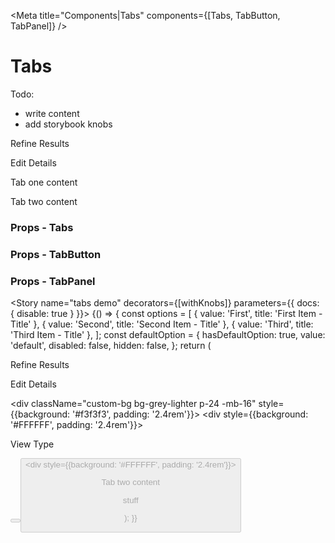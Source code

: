 

<Meta title="Components|Tabs" components={[Tabs, TabButton, TabPanel]} />

# Tabs

Todo:
  * write content
  * add storybook knobs


<Preview>
  <Story name="tabs">
    <Tabs startingTab="refine-results-1" bordered>
      <TabButton name="refine-results-1"><p>Refine Results</p></TabButton>
      <TabButton name="edit-details-1"><p>Edit Details</p></TabButton>
      <TabPanel name="refine-results-1">
        <div className="bg-off-white p-16">
          <p>Tab one content</p>
        </div>
      </TabPanel>
      <TabPanel name="edit-details-1">
        <div className="bg-off-white p-16">
          <p>Tab two content</p>
        </div>
      </TabPanel>
    </Tabs>
  </Story>
</Preview>

### Props - Tabs
<Props of={Tabs} />

### Props - TabButton
<Props of={TabButton} />

### Props - TabPanel
<Props of={TabPanel} />

<Story name="tabs demo" decorators={[withKnobs]} parameters={{ docs: { disable: true } }}>
  {() => {
    const options = [
      { value: 'First', title: 'First Item - Title' },
      { value: 'Second', title: 'Second Item - Title' },
      { value: 'Third', title: 'Third Item - Title' },
    ];
    const defaultOption = {
      hasDefaultOption: true,
      value: 'default',
      disabled: false,
      hidden: false,
    };
    return (
      <Container>
        <Row>
          <Column offset="1" col="8">
            <Tabs startingTab="refine-results-1" bordered minHeight="500px">
              <TabButton name="refine-results-1"><p>Refine Results</p></TabButton>
              <TabButton name="edit-details-1"><p>Edit Details</p></TabButton>
              <TabPanel name="refine-results-1">
                <div className="custom-bg bg-grey-lighter p-24 -mb-16" style={{background: '#f3f3f3', padding: '2.4rem'}}>
                  <Dropdown id="input-one" value="First" options={options} supportingElements required forceFullWidth label="Dropdown Label" defaultOption={defaultOption} />
                </div>
                <div style={{background: '#FFFFFF', padding: '2.4rem'}}>
                  <p>View Type</p>
                  <Button id="secondary-btn01" variant="secondary" btnSize="md" content="button 1" disabled={false} />
                  <Button id="secondary-btn02" variant="secondary" btnMode="onDark" btnSize="md" content="button 2" disabled={false} />
                </div>
              </TabPanel>
              <TabPanel name="edit-details-1">
                <div style={{background: '#FFFFFF', padding: '2.4rem'}}>
                  <p>Tab two content</p>
                  <p>stuff</p>
                </div>
              </TabPanel>
            </Tabs>
          </Column>
        </Row>
      </Container>
    );
  }}
</Story>
